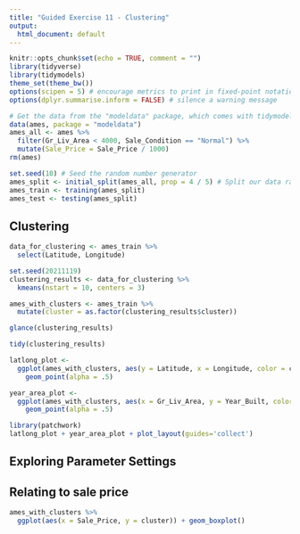 ```yaml
---
title: "Guided Exercise 11 - Clustering"
output: 
  html_document: default
---
```


```r
knitr::opts_chunk$set(echo = TRUE, comment = "")
library(tidyverse)
library(tidymodels)
theme_set(theme_bw())
options(scipen = 5) # encourage metrics to print in fixed-point notation
options(dplyr.summarise.inform = FALSE) # silence a warning message
```

```r
# Get the data from the "modeldata" package, which comes with tidymodels.
data(ames, package = "modeldata")
ames_all <- ames %>% 
  filter(Gr_Liv_Area < 4000, Sale_Condition == "Normal") %>% 
  mutate(Sale_Price = Sale_Price / 1000)
rm(ames)
```

```r
set.seed(10) # Seed the random number generator
ames_split <- initial_split(ames_all, prop = 4 / 5) # Split our data randomly
ames_train <- training(ames_split)
ames_test <- testing(ames_split)
```

## Clustering

```r
data_for_clustering <- ames_train %>% 
  select(Latitude, Longitude)

set.seed(20211119)
clustering_results <- data_for_clustering %>% 
  kmeans(nstart = 10, centers = 3)

ames_with_clusters <- ames_train %>% 
  mutate(cluster = as.factor(clustering_results$cluster))
```

```r
glance(clustering_results)
```

```r
tidy(clustering_results)
```

```r
latlong_plot <- 
  ggplot(ames_with_clusters, aes(y = Latitude, x = Longitude, color = cluster)) +
    geom_point(alpha = .5)

year_area_plot <- 
  ggplot(ames_with_clusters, aes(x = Gr_Liv_Area, y = Year_Built, color = cluster)) +
    geom_point(alpha = .5)

library(patchwork)
latlong_plot + year_area_plot + plot_layout(guides='collect')
```

## Exploring Parameter Settings

## Relating to sale price

```r
ames_with_clusters %>% 
  ggplot(aes(x = Sale_Price, y = cluster)) + geom_boxplot()
```
